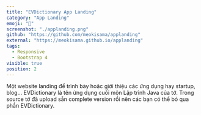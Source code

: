 ```yaml
---
title: "EVDictionary App Landing"
category: "App Landing"
emoji: "📓"
screenshot: "./applanding.png"
github: "https://github.com/meokisama/applanding"
external: "https://meokisama.github.io/applanding"
tags:
  - Responsive
  - Bootstrap 4
visible: true
position: 2
---
```


Một website landing để trình bày hoặc giới thiệu các ứng dụng hay startup, blog… EVDictionary là tên ứng dụng cuối môn Lập trình Java của tớ. Trong source tớ đã upload sẵn complete version rồi nên các bạn có thể bỏ qua phần EVDictionary.
